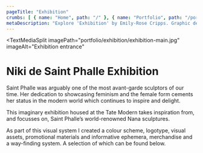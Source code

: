 ```yaml
---
pageTitle: "Exhibition"
crumbs: [ { name: "Home", path: "/" }, { name: "Portfolio", path: "/portfolio/" }, { name: "Exhibition", path: "/portfolio/exhibition" } ]
metaDescription: "Explore 'Exhibition' by Emily-Rose Cripps. Graphic designer based in Oxford, UK. Book-making, exhibition design and more."
---
```


<TextMediaSplit
    imagePath="portfolio/exhibition/exhibition-main.jpg"
    imageAlt="Exhibition entrance"
>

# Niki de Saint Phalle Exhibition

Saint Phalle was arguably one of the most avant-garde sculptors of our time. Her dedication to showcasing feminism and the female form cements her status in the modern world which continues to inspire and delight. 

This imaginary exhibition housed at the Tate Modern takes inspiration from, and focusses on, Saint Phalle’s world-renowned Nana sculptures.

As part of this visual system I created a colour scheme, logotype, visual assets, promotional materials and informative ephemera, merchandise and a way-finding system. A selection of which can be found below.

</TextMediaSplit>

<ImageBar imagesDirectory="portfolio/exhibition/lightbox" />